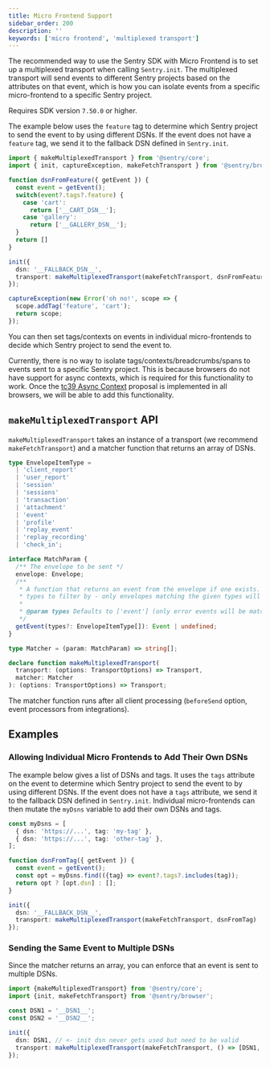 ```yaml
---
title: Micro Frontend Support
sidebar_order: 200
description: ''
keywords: ['micro frontend', 'multiplexed transport']
---
```


The recommended way to use the Sentry SDK with Micro Frontend is to set up a multiplexed transport when calling `Sentry.init`. The multiplexed transport will send events to different Sentry projects based on the attributes on that event, which is how you can isolate events from a specific micro-frontend to a specific Sentry project.

Requires SDK version `7.50.0` or higher.

The example below uses the `feature` tag to determine which Sentry project to send the event to by using different DSNs. If the event does not have a `feature` tag, we send it to the fallback DSN defined in `Sentry.init`.

```typescript
import { makeMultiplexedTransport } from '@sentry/core';
import { init, captureException, makeFetchTransport } from '@sentry/browser';

function dsnFromFeature({ getEvent }) {
  const event = getEvent();
  switch(event?.tags?.feature) {
    case 'cart':
      return ['__CART_DSN__'];
    case 'gallery':
      return ['__GALLERY_DSN__'];
  }
  return []
}

init({
  dsn: '__FALLBACK_DSN__',
  transport: makeMultiplexedTransport(makeFetchTransport, dsnFromFeature)
});

captureException(new Error('oh no!', scope => {
  scope.addTag('feature', 'cart');
  return scope;
});
```

You can then set tags/contexts on events in individual micro-frontends to decide which Sentry project to send the event to.

<Alert level="warning" title="Note">

Currently, there is no way to isolate tags/contexts/breadcrumbs/spans to events sent to a specific Sentry project. This is because browsers do not have support for async contexts, which is required for this functionality to work. Once the [tc39 Async Context](https://github.com/tc39/proposal-async-context) proposal is implemented in all browsers, we will be able to add this functionality.

</Alert>

## `makeMultiplexedTransport` API

`makeMultiplexedTransport` takes an instance of a transport (we recommend `makeFetchTransport`) and a matcher function that returns an array of DSNs.

```typescript
type EnvelopeItemType =
  | 'client_report'
  | 'user_report'
  | 'session'
  | 'sessions'
  | 'transaction'
  | 'attachment'
  | 'event'
  | 'profile'
  | 'replay_event'
  | 'replay_recording'
  | 'check_in';

interface MatchParam {
  /** The envelope to be sent */
  envelope: Envelope;
  /**
   * A function that returns an event from the envelope if one exists. You can optionally pass an array of envelope item
   * types to filter by - only envelopes matching the given types will be multiplexed.
   *
   * @param types Defaults to ['event'] (only error events will be matched)
   */
  getEvent(types?: EnvelopeItemType[]): Event | undefined;
}

type Matcher = (param: MatchParam) => string[];

declare function makeMultiplexedTransport(
  transport: (options: TransportOptions) => Transport,
  matcher: Matcher
): (options: TransportOptions) => Transport;
```

The matcher function runs after all client processing (`beforeSend` option, event processors from integrations).

## Examples

### Allowing Individual Micro Frontends to Add Their Own DSNs

The example below gives a list of DSNs and tags. It uses the `tags` attribute on the event to determine which Sentry project to send the event to by using different DSNs. If the event does not have a `tags` attribute, we send it to the fallback DSN defined in `Sentry.init`. Individual micro-frontends can then mutate the `myDsns` variable to add their own DSNs and tags.

```typescript
const myDsns = [
  { dsn: 'https://...', tag: 'my-tag' },
  { dsn: 'https://...', tag: 'other-tag' },
];

function dsnFromTag({ getEvent }) {
  const event = getEvent();
  const opt = myDsns.find(({tag} => event?.tags?.includes(tag));
  return opt ? [opt.dsn] : [];
}

init({
  dsn: '__FALLBACK_DSN__',
  transport: makeMultiplexedTransport(makeFetchTransport, dsnFromTag)
});
```

### Sending the Same Event to Multiple DSNs

Since the matcher returns an array, you can enforce that an event is sent to multiple DSNs.

```typescript
import {makeMultiplexedTransport} from '@sentry/core';
import {init, makeFetchTransport} from '@sentry/browser';

const DSN1 = '__DSN1__';
const DSN2 = '__DSN2__';

init({
  dsn: DSN1, // <- init dsn never gets used but need to be valid
  transport: makeMultiplexedTransport(makeFetchTransport, () => [DSN1, DSN2]),
});
```
